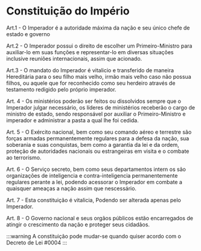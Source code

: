 # Constituição do Império #

Art.1 - O Imperador é a autoridade máxima da nação e seu único chefe de estado e governo

Art.2 - O Imperador possui o direito de escolher um Primeiro-Ministro para auxiliar-lo em
suas funções e representar-lo em diversas situações inclusive reuniões internacionais,
assim que acionado.

Art.3 - O mandato do Imperador é vitalicio e transferido de maneira Hereditária para o seu
filho mais velho, irmão mais velho caso não possua filhos, ou aquele que for reconhecido
como seu herdeiro através de testamento redigido pelo próprio imperador.

Art. 4 - Os ministérios poderão ser feitos ou dissolvidos sempre que o Imperador julgar
necessário, os líderes de ministérios receberão o cargo de ministro de estado, sendo
responsável por auxiliar o Primeiro-Ministro e imperador e administrar a pasta a qual lhe foi
cedida.

Art. 5 - O Exército nacional, bem como seu comando aéreo e terrestre são forças armadas
permanentemente regulares para a defesa da nação, sua soberania e suas conquistas, bem
como a garantia da lei e da ordem, proteção de autoridades nacionais ou estrangeiras em
visita e o combate ao terrorismo.

Art. 6 - O Serviço secreto, bem como seus departamentos intern os são organizações de
inteligencia e contra-inteligencia permanentemente regulares perante a lei, podendo
acessorar o Imperador em combate a quaisquer ameaças a nação assim que nescessário.

Art. 7 - Esta constituição é vitalicia, Podendo ser alterada apenas pelo Imperador.

Art. 8 - O Governo nacional e seus orgãos públicos estão encarregados de atingir o crescimento da nação e proteger seus cidadãos.

:::warning
A constituição pode mudar-se quando quiser acordo com o Decreto de Lei #0004
:::
